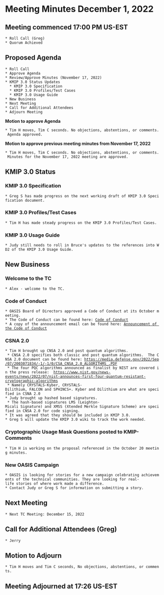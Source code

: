 = Meeting Minutes December 1, 2022 =
== Meeting commenced 17:00 PM US-EST ==
 * Roll Call (Greg)
 * Quorum Achieved

== Proposed Agenda ==
 * Roll Call
 * Approve Agenda
 * Review/Approve Minutes (November 17, 2022)
 * KMIP 3.0 Status Updates
   * KMIP 3.0 Specification
   * KMIP 3.0 Profiles/Test Cases
   * KMIP 3.0 Usage Guide
 * New Business
 * Next Meeting
 * Call for Additional Attendees
 * Adjourn Meeting

'''Motion to approve Agenda''' 

 * Tim H moves, Tim C seconds. No objections, abstentions, or comments. Agenda approved.

'''Motion to approve previous meeting minutes from November 17, 2022'''

 * Tim H moves, Tim C seconds. No objections, abstentions, or comments. Minutes for the November 17, 2022 meeting are approved.

== KMIP 3.0 Status ==
=== KMIP 3.0 Specification ===
 * Greg S has made progress on the next working draft of KMIP 3.0 Specification document.  

=== KMIP 3.0 Profiles/Test Cases ===
 * Tim H has made steady progress on the KMIP 3.0 Profiles/Test Cases.

=== KMIP 3.0 Usage Guide ===
 * Judy still needs to roll in Bruce's updates to the references into WD2 of the KMIP 3.0 Usage Guide.

== New Business ==

=== Welcome to the TC ===
 * Alex - welcome to the TC.

=== Code of Conduct ===
 * OASIS Board of Directors approved a Code of Conduct at its October meeting. 
 * The Code of Conduct can be found here: [[https://www.oasis-open.org/policies-guidelines/oasis-participants-code-of-conduct/|Code of Conduct]]
 * A copy of the announcement email can be found here: [[https://www.oasis-open.org/apps/org/workgroup/kmip/email/archives/202212/msg00001.html|Announcement of the Code of Conduct]]

=== CSNA 2.0 ===
 * Tim H brought up CNSA 2.0 and post quantum algorithms.
  * CNSA 2.0 specifies both classic and post quantum algorithms.  The CNSA 2.0 document can be found here: https://media.defense.gov/2022/Sep/07/2003071834/-1/-1/0/CSA_CNSA_2.0_ALGORITHMS_.PDF
  * The four PQC algorithms announced as finalist by NIST are covered in the press release:  https://www.nist.gov/news-events/news/2022/07/nist-announces-first-four-quantum-resistant-cryptographic-algorithms
  * Namely CRYSTALS-Kyber, CRYSTALS-Dilithium, FALCON and SPHINCS+. Kyber and Dilithium are what are specified in CSNA 2.0
 * Judy brought up hashed based signatures.
  * The hash-based signatures LMS (Leighton-Micali Signature) and XMSS (Xtended Merkle Signature Scheme) are specified in CNSA 2.0 for code signing.
 * It was agreed that they should be included in KMIP 3.0.  
 * Greg S will update the KMIP 3.0 wiki to track the work needed.

=== Cryptographic Usage Mask Questions posted to KMIP-Comments ===
 * Tim H is working on the proposal referenced in the October 20 meeting minutes.

=== New OASIS Campaign ===
 * OASIS is looking for stories for a new campaign celebrating achievements of the technical communities. They are looking for real-life stories of where work made a difference. 
 * Contact Judy or Greg S for information on submitting a story.

== Next Meeting ==
 * Next TC Meeting: December 15, 2022

== Call for Additional Attendees (Greg) ==
 * Jerry

== Motion to Adjourn ==
 * Tim H moves and Tim C seconds, No objections, abstentions, or comments.

== Meeting Adjourned at 17:26 US-EST ==
